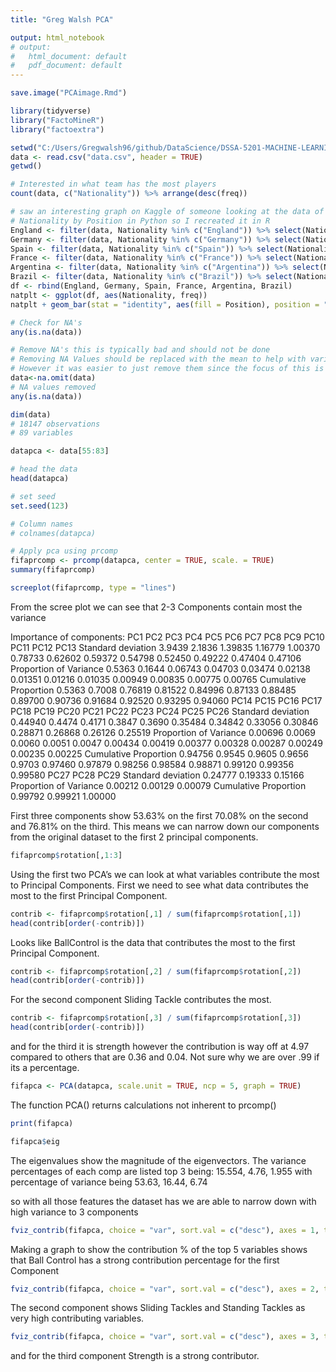 ```yaml
---
title: "Greg Walsh PCA"

output: html_notebook
# output:
#   html_document: default
#   pdf_document: default
---
```

```r
save.image("PCAimage.Rmd")
```


```r
library(tidyverse)
library("FactoMineR")
library("factoextra")
```

```r
setwd("C:/Users/Gregwalsh96/github/DataScience/DSSA-5201-MACHINE-LEARNING-FUNDAMENTALS/PCA")
data <- read.csv("data.csv", header = TRUE)
getwd()
```

```r
# Interested in what team has the most players
count(data, c("Nationality")) %>% arrange(desc(freq))
```

```r
# saw an interesting graph on Kaggle of someone looking at the data of
# Nationality by Position in Python so I recreated it in R
England <- filter(data, Nationality %in% c("England")) %>% select(Nationality, Position) %>% count("Position") %>% mutate(Nationality="England")
Germany <- filter(data, Nationality %in% c("Germany")) %>% select(Nationality, Position) %>% count %>% mutate(Nationality="Germany")
Spain <- filter(data, Nationality %in% c("Spain")) %>% select(Nationality, Position) %>% count("Position") %>% mutate(Nationality="Spain")
France <- filter(data, Nationality %in% c("France")) %>% select(Nationality, Position) %>% count("Position") %>% mutate(Nationality="France")
Argentina <- filter(data, Nationality %in% c("Argentina")) %>% select(Nationality, Position) %>% count("Position") %>% mutate(Nationality="Argentina")
Brazil <- filter(data, Nationality %in% c("Brazil")) %>% select(Nationality, Position) %>% count("Position") %>% mutate(Nationality="Brazil")
df <- rbind(England, Germany, Spain, France, Argentina, Brazil)
natplt <- ggplot(df, aes(Nationality, freq))
natplt + geom_bar(stat = "identity", aes(fill = Position), position = "dodge")
```

```r
# Check for NA's
any(is.na(data))

# Remove NA's this is typically bad and should not be done
# Removing NA Values should be replaced with the mean to help with variance 
# However it was easier to just remove them since the focus of this is on PCA 
data<-na.omit(data)
# NA values removed 
any(is.na(data))

dim(data)
# 18147 observations     
# 89 variables
```


```r
datapca <- data[55:83]

# head the data 
head(datapca)

# set seed
set.seed(123)

# Column names
# colnames(datapca)

# Apply pca using prcomp 
fifaprcomp <- prcomp(datapca, center = TRUE, scale. = TRUE)
summary(fifaprcomp)
```

```r
screeplot(fifaprcomp, type = "lines")
```

From the scree plot we can see that 2-3 Components contain most the variance 

Importance of components:
                          PC1    PC2     PC3     PC4     PC5     PC6     PC7     PC8     PC9    PC10    PC11    PC12    PC13
Standard deviation     3.9439 2.1836 1.39835 1.16779 1.00370 0.78733 0.62602 0.59372 0.54798 0.52450 0.49222 0.47404 0.47106
Proportion of Variance 0.5363 0.1644 0.06743 0.04703 0.03474 0.02138 0.01351 0.01216 0.01035 0.00949 0.00835 0.00775 0.00765
Cumulative Proportion  0.5363 0.7008 0.76819 0.81522 0.84996 0.87133 0.88485 0.89700 0.90736 0.91684 0.92520 0.93295 0.94060
                          PC14   PC15   PC16   PC17   PC18    PC19    PC20    PC21    PC22    PC23    PC24    PC25    PC26
Standard deviation     0.44940 0.4474 0.4171 0.3847 0.3690 0.35484 0.34842 0.33056 0.30846 0.28871 0.26868 0.26126 0.25519
Proportion of Variance 0.00696 0.0069 0.0060 0.0051 0.0047 0.00434 0.00419 0.00377 0.00328 0.00287 0.00249 0.00235 0.00225
Cumulative Proportion  0.94756 0.9545 0.9605 0.9656 0.9703 0.97460 0.97879 0.98256 0.98584 0.98871 0.99120 0.99356 0.99580
                          PC27    PC28    PC29
Standard deviation     0.24777 0.19333 0.15166
Proportion of Variance 0.00212 0.00129 0.00079
Cumulative Proportion  0.99792 0.99921 1.00000

First three components show 53.63% on the first 70.08% on the second and 76.81% 
on the third. This means we can narrow down our components from the original 
dataset to the first 2 principal components. 



```r
fifaprcomp$rotation[,1:3]
```

Using the first two PCA's we can look at what variables contribute the most to
Principal Components. First we need to see what data contributes the most to the
first Principal Component. 

```r
contrib <- fifaprcomp$rotation[,1] / sum(fifaprcomp$rotation[,1])
head(contrib[order(-contrib)])
```
Looks like BallControl is the data that contributes the most to the first 
Principal Component. 

```r
contrib <- fifaprcomp$rotation[,2] / sum(fifaprcomp$rotation[,2])
head(contrib[order(-contrib)])
```
For the second component Sliding Tackle contributes the most. 

```r
contrib <- fifaprcomp$rotation[,3] / sum(fifaprcomp$rotation[,3])
head(contrib[order(-contrib)])
```

and for the third it is strength however the contribution is way off at 4.97 
compared to others that are 0.36 and 0.04. Not sure why we are over .99 if its a 
percentage. 


```r
fifapca <- PCA(datapca, scale.unit = TRUE, ncp = 5, graph = TRUE)
```

The function PCA() returns calculations not inherent to prcomp()

```r
print(fifapca)
```


```r
fifapca$eig
```

The eigenvalues show the magnitude of the eigenvectors. The variance percentages
of each comp are listed top 3 being: 15.554, 4.76, 1.955 with percentage of 
variance being 53.63, 16.44, 6.74

so with all those features the dataset has we are able to narrow down with high
variance to 3 components 


```r
fviz_contrib(fifapca, choice = "var", sort.val = c("desc"), axes = 1, top = 5)
```

Making a graph to show the contribution % of the top 5 variables shows that 
Ball Control has a strong contribution percentage for the first Component


```r
fviz_contrib(fifapca, choice = "var", sort.val = c("desc"), axes = 2, top = 5)

```

The second component shows Sliding Tackles and Standing Tackles as very high
contributing variables. 

```r
fviz_contrib(fifapca, choice = "var", sort.val = c("desc"), axes = 3, top = 5)
```
and for the third component Strength is a strong contributor. 

